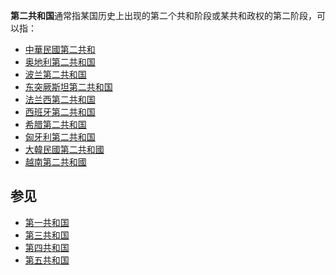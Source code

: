 '''第二共和国'''通常指某国历史上出现的第二个共和阶段或某共和政权的第二阶段，可以指：
* [[中華民國第二共和|中華民國第二共和]]
* [[奥地利第二共和国|奥地利第二共和国]]
* [[波兰第二共和国|波兰第二共和国]]
* [[东突厥斯坦第二共和国|东突厥斯坦第二共和国]]
* [[法兰西第二共和国|法兰西第二共和国]]
* [[西班牙第二共和国|西班牙第二共和国]]
* [[希腊第二共和国|希腊第二共和国]]
* [[匈牙利第二共和国|匈牙利第二共和国]]
* [[第二共和國_(大韓民國)|大韓民國第二共和國]]
* [[越南第二共和國|越南第二共和國]]

==参见==
* [[第一共和国|第一共和国]]
* [[第三共和国|第三共和国]]
* [[第四共和国|第四共和国]]
* [[第五共和国|第五共和国]]

{{disambig|cat=五字消歧义}}